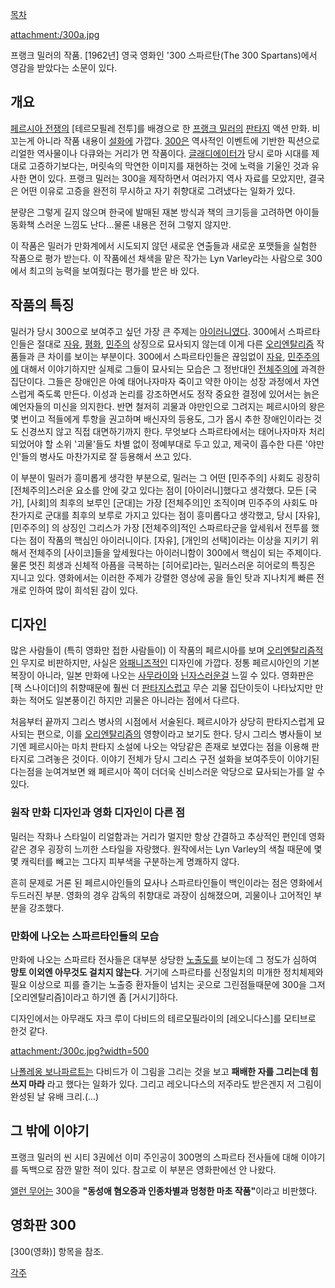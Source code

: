 [[목차]]

attachment:/300a.jpg

프랭크 밀러의 작품. [1962년] 영국 영화인 '300 스파르탄(The 300 Spartans)에서 영감을 받았다는 소문이 있다. 

== 개요 ==
[[페르시아 전쟁]]의 [테르모필레 전투]를 배경으로 한 [[프랭크 밀러]]의 [[판타지]] 액션 만화. 비꼬는게 아니라 작품 내용이 [[설화]]에 가깝다. [[300]]은 역사적인 이벤트에 기반한 픽션으로 리얼한 역사물이나 다큐와는 거리가 먼 작품이다. [[글래디에이터]]가 당시 로마 시대를 제대로 고증하기보다는, 머릿속의 막연한 이미지를 재현하는 것에 노력을 기울인 것과 유사한 면이 있다. 프랭크 밀러는 300을 제작하면서 여러가지 역사 자료를 모았지만, 결국은 어떤 이유로 고증을 완전히 무시하고 자기 취향대로 그려냈다는 일화가 있다.

분량은 그렇게 길지 않으며 한국에 발매된 재본 방식과 책의 크기등을 고려하면 아이들 동화책 스러운 느낌도 난다...물론 내용은 전혀 그렇지 않지만.

이 작품은 밀러가 만화계에서 시도되지 않던 새로운 연출들과 새로운 포맷들을 실험한 작품으로 평가 받는다. 이 작품에선 채색을 맡은 작가는 Lyn Varley라는 사람으로 300에서 최고의 능력을 보여줬다는 평가를 받은 바 있다.

== 작품의 특징 ==
밀러가 당시 300으로 보여주고 싶던 가장 큰 주제는 [[아이러니]]였다. 300에서 스파르타인들은 절대로 [[자유]], [[평화]], [[민주]]의 상징으로 묘사되지 않는데 이게 다른 [[오리엔탈리즘]] 작품들과 큰 차이를 보이는 부분이다. 300에서 스파르타인들은 끊임없이 [[자유]], [[민주주의]]에 대해서 이야기하지만 실제로 그들이 묘사되는 모습은 그 정반대인 [[전체주의]]에 과격한 집단이다. 그들은 장애인은 아예 태어나자마자 죽이고 약한 아이는 성장 과정에서 자연스럽게 죽도록 만든다. 이성과 논리를 강조하면서도 정작 중요한 결정에 있어서는 늙은 예언자들의 미신을 의지한다. 반면 철저히 괴물과 야만인으로 그려지는 페르시아의 왕은 몇 번이고 적들에게 투항을 권고하며 배신자의 등용도, 그가 몹시 추한 장애인이라는 것도 신경쓰지 않고 직접 대면하기까지 한다. 무엇보다 스파르타에서는 태어나자마자 처리되었어야 할 소위 '괴물'들도 차별 없이 정예부대로 두고 있고, 제국이 흡수한 다른 '야만인'들의 병사도 마찬가지로 잘 등용해서 쓰고 있다.

이 부분이 밀러가 흥미롭게 생각한 부분으로, 밀러는 그 어떤 [민주주의] 사회도 굉장히 [전체주의]스러운 요소를 안에 갖고 있다는 점이 [아이러니]했다고 생각했다. 모든 [국가], [사회]의 최후의 보루인 [군대]는 가장 [전체주의]인 조직이며 민주주의 사회도 마찬가지로 군대를 최후의 보루로 가지고 있다는 점이 흥미롭다고 생각했고, 당시 [자유], [민주주의] 의 상징인 그리스가 가장 [전체주의]적인 스파르타군을 앞세워서 전투를 했다는 점이 작품의 핵심인 아이러니이다. [자유], [개인의 선택]이라는 이상을 지키기 위해서 전체주의 [사이코]들을 앞세웠다는 아이러니함이 300에서 핵심이 되는 주제이다. 물론 멋진 희생과 신체적 아픔을 극복하는 [히어로]라는, 밀러스러운 히어로의 특징은 지니고 있다. 영화에서는 이러한 주제가 강렬한 영상에 공을 들인 탓과 지나치게 빠른 전개로 인하여 많이 희석된 감이 있다.

== 디자인 ==
많은 사람들이 (특히 영화만 접한 사람들이) 이 작품의 페르시아를 보며 [[오리엔탈리즘]]적인 무지로 비판하지만, 사실은 [[와패니즈]]적인 디자인에 가깝다. 정통 페르시아인의 기본 복장이 아니라, 일본 만화에 나오는 [[사무라이]]와 [[닌자]]스러운걸 느낄 수 있다. 영화판은 [잭 스나이더]의 취향때문에 훨씬 더 [[판타지]]스럽고 무슨 괴물 집단이듯이 나타났지만 만화는 적어도 일본풍이긴 하지만 괴물은 아니라는 점에서 다르다. 

처음부터 끝까지 그리스 병사의 시점에서 서술된다. 페르시아가 상당히 판타지스럽게 묘사되는 편으로, 이를 [[오리엔탈리즘]]의 영향이라고 보기도 한다. 당시 그리스 병사들이 보기엔 페르시아는 마치 판타지 소설에 나오는 악당같은 존재로 보였다는 점을 이용해 판타지로 그려놓은 것이다. 이야기 전체가 당시 그리스 구전 설화을 보여주듯이 이야기된다는점을 눈여겨보면 왜 페르시아 쪽이 더더욱 신비스러운 악당으로 묘사되는가를 알 수 있다.

=== 원작 만화 디자인과 영화 디자인이 다른 점 ===
밀러는 작화나 스타일이 리얼함과는 거리가 멀지만 항상 간결하고 추상적인 편인데 영화같은 경우 굉장히 느끼한 스타일을 자랑했다. 원작에서는 Lyn Varley의 색칠 때문에 몇몇 캐릭터를 빼고는 그다지 피부색을 구분하는게 명쾌하지 않다.

흔히 문제로 거론 된 페르시아인들의 묘사나 스파르타인들이 백인이라는 점은 영화에서 두드러진 부분. 영화의 경우 감독의 취향대로 과장이 심해졌으며, 괴물이나 고어적인 부분을 강조했다. 

=== 만화에 나오는 스파르타인들의 모습 ===
만화에 나오는 스파르타 전사들은 대부분 상당한 [[노출]]도를 보이는데 그 정도가 심하여 '''망토 이외엔 아무것도 걸치지 않는다'''.  거기에 스파르타를 신정일치의 미개한 정치체제와 필요 이상으로 피를 즐기는 노출증 환자들이 넘치는 곳으로 그린점들때문에 300을 그저 [오리엔탈리즘]이라고 하기엔 좀 [거시기]하다.

디자인에서는 아무래도 자크 루이 다비드의 테르모필라이의 [레오니다스]를 모티브로 한것 같다.

attachment:/300c.jpg?width=500

[[나폴레옹 보나파르트]]는 다비드가 이 그림을 그리는 것을 보고 '''패배한 자를 그리는데 힘쓰지 마라''' 라고 했다는 일화가 있다. 그리고 레오니다스의 저주라도 받은겐지 저 그림이 완성된 날 유배 크리.(…)

== 그 밖에 이야기  ==
프랭크 밀러의 씬 시티 3권에선 이미 주인공이 300명의 스파르타 전사들에 대해 이야기를 독백으로 잠깐 말한 적이 있다. 참고로 이 부분은 영화판에선 안 나왔다.

[[앨런 무어]]는 300을 '''"동성애 혐오증과 인종차별과 멍청한 마초 작품"'''이라고 비판했다.

== 영화판 300 ==
[300(영화)] 항목을 참조.

[[각주]]

